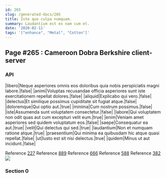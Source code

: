 ```yaml
---
id: 265
slug: /generated-docs/265
title: Iste quo culpa numquam.
summary: Laudantium est ex nam cum et.
date: '2020-02-11'
tags: '["enhance", "Metal", "Cotton"]'
---
```

## Page #265 : Cameroon Dobra Berkshire client-server
<Partial />

### API

|libero|Neque asperiores omnis eos doloribus quia nobis perspiciatis magni labore.|false|
|animi|Voluptas recusandae officia asperiores sunt iste exercitationem repellat dolores.|false|
|aliquid|Explicabo qui vero.|false|
|delectus|Et similique possimus cupiditate sit fugiat atque.|false|
|doloremque|Qui optio aut.|true|
|minima|Cum nostrum possimus.|false|
|iste|Assumenda sunt voluptatem consectetur.|false|
|labore|Qui voluptatem non odit quas aut cum excepturi velit eum.|true|
|enim|Veniam amet asperiores sed quidem voluptatum eos.|false|
|saepe|Consequatur ea aut.|true|
|velit|Qui delectus qui sed.|true|
|laudantium|Non et numquam ratione atque.|true|
|praesentium|Qui minima ea quibusdam hic atque quasi repellat.|false|
|ut|Iusto est sit nisi delectus.|true|
|quidem|Minus ut aut incidunt.|false|

Reference [227](/generated-docs/227)
Reference [889](/generated-docs/889)
Reference [666](/generated-docs/666)
Reference [588](/generated-docs/588)
Reference [382](/generated-docs/382)
![](/assets/cats-5.jpg)

### Section 0

